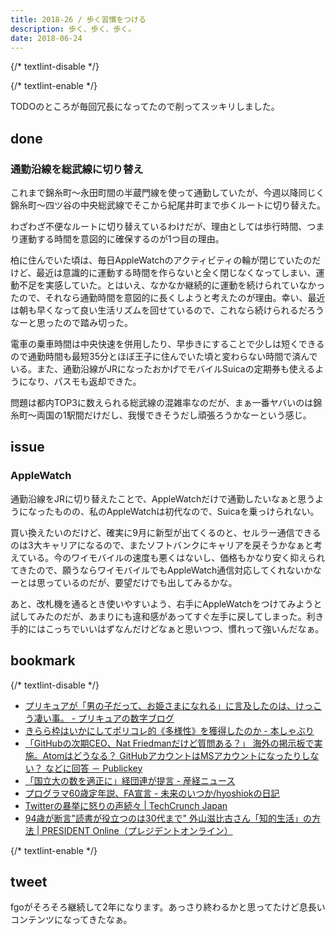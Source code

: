 ```yaml
---
title: 2018-26 / 歩く習慣をつける
description: 歩く、歩く、歩く。
date: 2018-06-24
---
```


{/* textlint-disable */}


{/* textlint-enable */}

TODOのところが毎回冗長になってたので削ってスッキリしました。

## done

###  通勤沿線を総武線に切り替え

これまで錦糸町〜永田町間の半蔵門線を使って通勤していたが、今週以降同じく錦糸町〜四ツ谷の中央総武線でそこから紀尾井町まで歩くルートに切り替えた。

わざわざ不便なルートに切り替えているわけだが、理由としては歩行時間、つまり運動する時間を意図的に確保するのが1つ目の理由。

柏に住んでいた頃は、毎日AppleWatchのアクティビティの輪が閉じていたのだけど、最近は意識的に運動する時間を作らないと全く閉じなくなってしまい、運動不足を実感していた。とはいえ、なかなか継続的に運動を続けられていなかったので、それなら通勤時間を意図的に長くしようと考えたのが理由。幸い、最近は朝も早くなって良い生活リズムを回せているので、これなら続けられるだろうなーと思ったので踏み切った。

電車の乗車時間は中央快速を併用したり、早歩きにすることで少しは短くできるので通勤時間も最短35分とほぼ王子に住んでいた頃と変わらない時間で済んでいる。また、通勤沿線がJRになったおかげでモバイルSuicaの定期券も使えるようになり、パスモも返却できた。

問題は都内TOP3に数えられる総武線の混雑率なのだが、まぁ一番ヤバいのは錦糸町〜両国の1駅間だけだし、我慢できそうだし頑張ろうかなーという感じ。

## issue

###  AppleWatch

通勤沿線をJRに切り替えたことで、AppleWatchだけで通勤したいなぁと思うようになったものの、私のAppleWatchは初代なので、Suicaを乗っけられない。

買い換えたいのだけど、確実に9月に新型が出てくるのと、セルラー通信できるのは3大キャリアになるので、またソフトバンクにキャリアを戻そうかなぁと考えている。今のワイモバイルの速度も悪くはないし、価格もかなり安く抑えられてきたので、願うならワイモバイルでもAppleWatch通信対応してくれないかなーとは思っているのだが、要望だけでも出してみるかな。

あと、改札機を通るとき使いやすいよう、右手にAppleWatchをつけてみようと試してみたのだが、あまりにも違和感があってすぐ左手に戻してしまった。利き手的にはこっちでいいはずなんだけどなぁと思いつつ、慣れって強いんだなぁ。

## bookmark

{/* textlint-disable */}

- [プリキュアが「男の子だって、お姫さまになれる」に言及したのは、けっこう凄い事。 - プリキュアの数字ブログ](http://prehyou2015.hatenablog.com/entry/ohimesama)
- [きらら枠はいかにしてポリコレ的《多様性》を獲得したのか - 本しゃぶり](https://honeshabri.hatenablog.com/entry/comic-girls)
- [「GitHubの次期CEO、Nat Friedmanだけど質問ある？」 海外の掲示板で実施。Atomはどうなる？ GitHubアカウントはMSアカウントになったりしない？ などに回答 － Publickey](https://www.publickey1.jp/blog/18/githubceonat_friedman_atom_githubms.html)
- [「国立大の数を適正に」経団連が提言 - 産経ニュース](https://www.sankei.com/economy/news/180613/ecn1806130036-n1.html)
- [プログラマ60歳定年説、FA宣言 - 未来のいつか/hyoshiokの日記](http://hyoshiok.hatenablog.com/entry/20180621/p1)
- [Twitterの暴挙に怒りの声続々 | TechCrunch Japan](https://jp.techcrunch.com/2018/06/22/2018-06-21-twitter-smytes-customers/)
- [94歳が断言"読書が役立つのは30代まで" 外山滋比古さん「知的生活」の方法 | PRESIDENT Online（プレジデントオンライン）](https://president.jp/articles/-/24556)

<X url="https://twitter.com/yuyan_mtg/status/1007194124498288640" />

{/* textlint-enable */}

## tweet

fgoがそろそろ継続して2年になります。あっさり終わるかと思ってたけど息長いコンテンツになってきたなぁ。

<X url="https://twitter.com/legnoh/status/1010326012939329536" />
